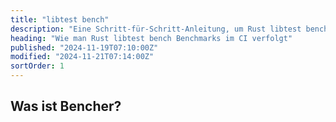 ```yaml
---
title: "libtest bench"
description: "Eine Schritt-für-Schritt-Anleitung, um Rust libtest bench Benchmarks im CI zu verfolgen"
heading: "Wie man Rust libtest bench Benchmarks im CI verfolgt"
published: "2024-11-19T07:10:00Z"
modified: "2024-11-21T07:14:00Z"
sortOrder: 1
---
```



<Intro
  text="wie man Rust-Code mit libtest bench benchmarkt"
  url="/de/learn/benchmarking/rust/libtest-bench/"
  name="libtest bench"
/>

## Was ist Bencher?

<BencherIntro />

<Steps
  adapter="rust_bench"
  url="/de/docs/explanation/adapters/#-rust-bench"
/>

<RustBench />

<br />

<CallToAction lang={Language.de} />